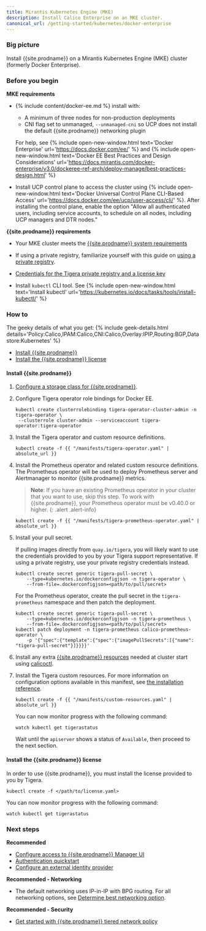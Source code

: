 ```yaml
---
title: Mirantis Kubernetes Engine (MKE)
description: Install Calico Enterprise on an MKE cluster.
canonical_url: /getting-started/kubernetes/docker-enterprise
---
```


### Big picture

Install {{site.prodname}} on a Mirantis Kubernetes Engine (MKE) cluster (formerly Docker Enterprise).

### Before you begin

**MKE requirements**

- {% include content/docker-ee.md %} install with:

   - A minimum of three nodes for non-production deployments
   - CNI flag set to unmanaged, `--unmanaged-cni` so UCP does not install the default {{site.prodname}} networking plugin

   For help, see {% include open-new-window.html text='Docker Enterprise' url='https://docs.docker.com/ee/' %} and {% include open-new-window.html text='Docker EE Best Practices and Design Considerations' url='https://docs.mirantis.com/docker-enterprise/v3.0/dockeree-ref-arch/deploy-manage/best-practices-design.html' %}

- Install UCP control plane to access the cluster using {% include open-new-window.html text='Docker Universal Control Plane CLI-Based Access' url='https://docs.docker.com/ee/ucp/user-access/cli/' %}. After installing the control plane, enable the option "Allow all authenticated users, including service accounts, to schedule on all nodes, including UCP managers and DTR nodes."

**{{site.prodname}} requirements**

- Your MKE cluster meets the [{{site.prodname}} system requirements]({{site.baseurl}}/getting-started/kubernetes/requirements)

- If using a private registry, familiarize yourself with this guide on [using a private registry]({{site.baseurl}}/getting-started/private-registry).

- [Credentials for the Tigera private registry and a license key]({{site.baseurl}}/getting-started/calico-enterprise)

- Install `kubectl` CLI tool. See {% include open-new-window.html text='Install kubectl' url='https://kubernetes.io/docs/tasks/tools/install-kubectl/' %}

### How to

The geeky details of what you get:
{% include geek-details.html details='Policy:Calico,IPAM:Calico,CNI:Calico,Overlay:IPIP,Routing:BGP,Datastore:Kubernetes' %}

- [Install {{site.prodname}}](#install-calico-enterprise)
- [Install the {{site.prodname}} license](#install-the-calico-enterprise-license)

#### Install {{site.prodname}}

1. [Configure a storage class for {{site.prodname}}]({{site.baseurl}}/getting-started/create-storage).

1. Configure Tigera operator role bindings for Docker EE.
   
   ```
   kubectl create clusterrolebinding tigera-operator-cluster-admin -n tigera-operator \
    --clusterrole cluster-admin --serviceaccount tigera-operator:tigera-operator
   ```

1. Install the Tigera operator and custom resource definitions.

   ```
   kubectl create -f {{ "/manifests/tigera-operator.yaml" | absolute_url }}
   ```

1. Install the Prometheus operator and related custom resource definitions. The Prometheus operator will be used to deploy Prometheus server and Alertmanager to monitor {{site.prodname}} metrics.

   > **Note**: If you have an existing Prometheus operator in your cluster that you want to use, skip this step. To work with {{site.prodname}}, your Prometheus operator must be v0.40.0 or higher.
   {: .alert .alert-info}

   ```
   kubectl create -f {{ "/manifests/tigera-prometheus-operator.yaml" | absolute_url }}
   ```

1. Install your pull secret.

   If pulling images directly from `quay.io/tigera`, you will likely want to use the credentials provided to you by your Tigera support representative. If using a private registry, use your private registry credentials instead.

   ```
   kubectl create secret generic tigera-pull-secret \
       --type=kubernetes.io/dockerconfigjson -n tigera-operator \
       --from-file=.dockerconfigjson=<path/to/pull/secret>
   ```

   For the Prometheus operator, create the pull secret in the `tigera-prometheus` namespace and then patch the deployment.

   ```
   kubectl create secret generic tigera-pull-secret \
       --type=kubernetes.io/dockerconfigjson -n tigera-prometheus \
       --from-file=.dockerconfigjson=<path/to/pull/secret>
   kubectl patch deployment -n tigera-prometheus calico-prometheus-operator \
       -p '{"spec":{"template":{"spec":{"imagePullSecrets":[{"name": "tigera-pull-secret"}]}}}}'
   ```

1. Install any extra [{{site.prodname}} resources]({{site.baseurl}}/reference/resources) needed at cluster start using [calicoctl]({{site.baseurl}}/reference/calicoctl/overview).

1. Install the Tigera custom resources. For more information on configuration options available in this manifest, see [the installation reference]({{site.baseurl}}/reference/installation/api).

   ```
   kubectl create -f {{ "/manifests/custom-resources.yaml" | absolute_url }}
   ```

   You can now monitor progress with the following command:

   ```
   watch kubectl get tigerastatus
   ```

   Wait until the `apiserver` shows a status of `Available`, then proceed to the next section.

#### Install the {{site.prodname}} license

In order to use {{site.prodname}}, you must install the license provided to you by Tigera.

```
kubectl create -f </path/to/license.yaml>
```

You can now monitor progress with the following command:

```
watch kubectl get tigerastatus
```


### Next steps

**Recommended**

- [Configure access to {{site.prodname}} Manager UI]({{site.baseurl}}/getting-started/cnx/access-the-manager)
- [Authentication quickstart]({{site.baseurl}}/getting-started/cnx/authentication-quickstart)
- [Configure an external identity provider]({{site.baseurl}}/getting-started/cnx/configure-identity-provider)

**Recommended - Networking**

- The default networking uses IP-in-IP with BPG routing. For all networking options, see [Determine best networking option]({{site.baseurl}}/networking/determine-best-networking).

**Recommended - Security**

- [Get started with {{site.prodname}} tiered network policy]({{site.baseurl}}/security/tiered-policy)
